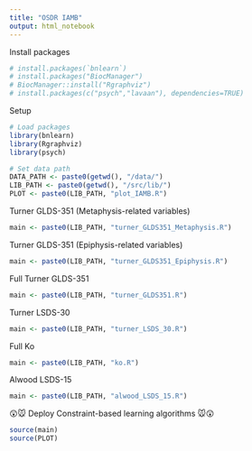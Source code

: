 ```yaml
---
title: "OSDR IAMB"
output: html_notebook
---
```



Install packages
```r
# install.packages(`bnlearn`)
# install.packages("BiocManager")
# BiocManager::install("Rgraphviz")
# install.packages(c("psych","lavaan"), dependencies=TRUE)
```


Setup
```r
# Load packages
library(bnlearn)
library(Rgraphviz)
library(psych)

# Set data path
DATA_PATH <- paste0(getwd(), "/data/")
LIB_PATH <- paste0(getwd(), "/src/lib/")
PLOT <- paste0(LIB_PATH, "plot_IAMB.R")
```


Turner GLDS-351 (Metaphysis-related variables)
```r
main <- paste0(LIB_PATH, "turner_GLDS351_Metaphysis.R")
```


Turner GLDS-351 (Epiphysis-related variables)
```r
main <- paste0(LIB_PATH, "turner_GLDS351_Epiphysis.R")
```


Full Turner GLDS-351
```r
main <- paste0(LIB_PATH, "turner_GLDS351.R")
```


Turner LSDS-30
```r
main <- paste0(LIB_PATH, "turner_LSDS_30.R")
```


Full Ko
```r
main <- paste0(LIB_PATH, "ko.R")
```


Alwood LSDS-15
```r
main <- paste0(LIB_PATH, "alwood_LSDS_15.R")
```


😲🐭 Deploy Constraint-based learning algorithms 🐭😲
```r
source(main)
source(PLOT)
```